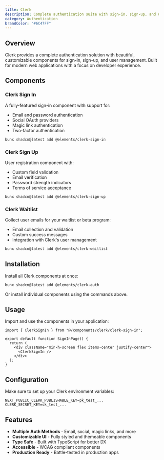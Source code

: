 ```yaml
---
title: Clerk
description: Complete authentication suite with sign-in, sign-up, and user management
category: Authentication
brandColor: "#6C47FF"
---
```


## Overview

Clerk provides a complete authentication solution with beautiful, customizable components for sign-in, sign-up, and user management. Built for modern web applications with a focus on developer experience.

## Components

### Clerk Sign In

A fully-featured sign-in component with support for:
- Email and password authentication
- Social OAuth providers
- Magic link authentication
- Two-factor authentication

```bash
bunx shadcn@latest add @elements/clerk-sign-in
```

### Clerk Sign Up

User registration component with:
- Custom field validation
- Email verification
- Password strength indicators
- Terms of service acceptance

```bash
bunx shadcn@latest add @elements/clerk-sign-up
```

### Clerk Waitlist

Collect user emails for your waitlist or beta program:
- Email collection and validation
- Custom success messages
- Integration with Clerk's user management

```bash
bunx shadcn@latest add @elements/clerk-waitlist
```

## Installation

Install all Clerk components at once:

```bash
bunx shadcn@latest add @elements/clerk-auth
```

Or install individual components using the commands above.

## Usage

Import and use the components in your application:

```tsx
import { ClerkSignIn } from "@/components/clerk/clerk-sign-in";

export default function SignInPage() {
  return (
    <div className="min-h-screen flex items-center justify-center">
      <ClerkSignIn />
    </div>
  );
}
```

## Configuration

Make sure to set up your Clerk environment variables:

```env
NEXT_PUBLIC_CLERK_PUBLISHABLE_KEY=pk_test_...
CLERK_SECRET_KEY=sk_test_...
```

## Features

- **Multiple Auth Methods** - Email, social, magic links, and more
- **Customizable UI** - Fully styled and themeable components
- **Type Safe** - Built with TypeScript for better DX
- **Accessible** - WCAG compliant components
- **Production Ready** - Battle-tested in production apps
